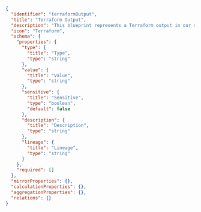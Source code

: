 ```json showLineNumbers
{
  "identifier": "terraformOutput",
  "title": "Terraform Output",
  "description": "This blueprint represents a Terraform output in our software catalog",
  "icon": "Terraform",
  "schema": {
    "properties": {
      "type": {
        "title": "Type",
        "type": "string"
      },
      "value": {
        "title": "Value",
        "type": "string"
      },
      "sensitive": {
        "title": "Sensitive",
        "type": "boolean",
        "default": false
      },
      "description": {
        "title": "Description",
        "type": "string"
      },
      "lineage": {
        "title": "Lineage",
        "type": "string"
      }
    },
    "required": []
  },
  "mirrorProperties": {},
  "calculationProperties": {},
  "aggregationProperties": {},
  "relations": {}
}
```

